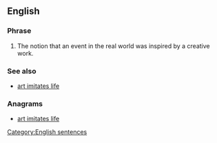 ==English==
{{wikipedia|life imitating art}}
===Phrase===
{{head|en|phrase|head=[[life]] [[imitates]] [[art]]}}

# The notion that an event in the real world was inspired by a creative work.

===See also===
* [[art imitates life]]

===Anagrams===
* [[art imitates life#English|art imitates life]]

[[Category:English sentences]]